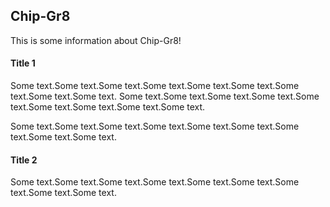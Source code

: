 ## Chip-Gr8

This is some information about Chip-Gr8!

#### Title 1

Some text.Some text.Some text.Some text.Some text.Some text.Some text.Some text.Some text.
Some text.Some text.Some text.Some text.Some text.Some text.Some text.Some text.Some text.

Some text.Some text.Some text.Some text.Some text.Some text.Some text.Some text.Some text.

#### Title 2
Some text.Some text.Some text.Some text.Some text.Some text.Some text.Some text.Some text.